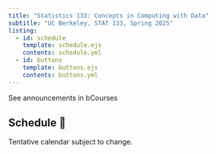 ```yaml
---
title: "Statistics 133: Concepts in Computing with Data"
subtitle: "UC Berkeley, STAT 133, Spring 2025"
listing:
  - id: schedule
    template: schedule.ejs
    contents: schedule.yml
  - id: buttons
    template: buttons.ejs
    contents: buttons.yml
---
```


::: {#buttons}
:::



::: {.callout-note title="Announcements 📣"}

See announcements in bCourses
:::


## Schedule 📅

Tentative calendar subject to change.

::: {#schedule}
:::

